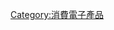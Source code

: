 {{Catnav|頁面分類|人类社会|家庭|家具|消費電子產品}}
{{Catnav|頁面分類|...|家庭|家具|消費電子產品}}
{{NoteTA
|1=zh-cn:数字; zh-tw:數位; zh-hk:數碼;
}}
{{Commonscat|Digital audio players}}

[[Category:消費電子產品|Category:消費電子產品]]